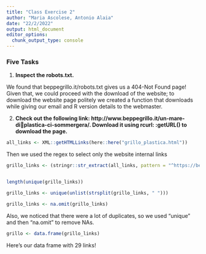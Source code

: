 ```yaml
---
title: "Class Exercise 2"
author: "Maria Ascolese, Antonio Alaia"
date: "22/2/2022"
output: html_document
editor_options: 
  chunk_output_type: console
---
```



### Five Tasks


1) __Inspect the robots.txt.__

We found that beppegrillo.it/robots.txt gives us a 404-Not Found page! Given that, we could proceed with the download of the website; to download the website page politely we created a function that downloads while giving our email and R version details to the webmaster.


2) __Check out the following link: http://www.beppegrillo.it/un-mare-diplastica-ci-sommergera/. Download it using rcurl: :getURL() to download the page.__

```r
all_links <- XML::getHTMLLinks(here::here("grillo_plastica.html"))

```

Then we used the regex to select only the website internal links

```r
grillo_links <- (stringr::str_extract(all_links, pattern = "^https://beppegrillo.it.*")) 


length(unique(grillo_links))

grillo_links <- unique(unlist(strsplit(grillo_links, " ")))

grillo_links <- na.omit(grillo_links)
```

Also, we noticed that there were a lot of duplicates, so we used "unique" and then "na.omit" to remove NAs.

```r
grillo <- data.frame(grillo_links) 
```

Here's our data frame with 29 links!

